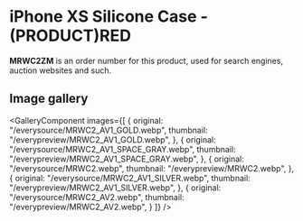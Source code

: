
# iPhone XS Silicone Case - (PRODUCT)RED

<Callout type='info' emoji='👉🏻'>**MRWC2ZM** is an order number for this product, used for search engines, auction websites and such.</Callout>

## Image gallery

<GalleryComponent
    images={[
      {
        original: "/everysource/MRWC2_AV1_GOLD.webp",
        thumbnail: "/everypreview/MRWC2_AV1_GOLD.webp",
      },
      {
        original: "/everysource/MRWC2_AV1_SPACE_GRAY.webp",
        thumbnail: "/everypreview/MRWC2_AV1_SPACE_GRAY.webp",
      },
      {
        original: "/everysource/MRWC2.webp",
        thumbnail: "/everypreview/MRWC2.webp",
      },
      {
        original: "/everysource/MRWC2_AV1_SILVER.webp",
        thumbnail: "/everypreview/MRWC2_AV1_SILVER.webp",
      },
      {
        original: "/everysource/MRWC2_AV2.webp",
        thumbnail: "/everypreview/MRWC2_AV2.webp",
      }
    ]}
  />
